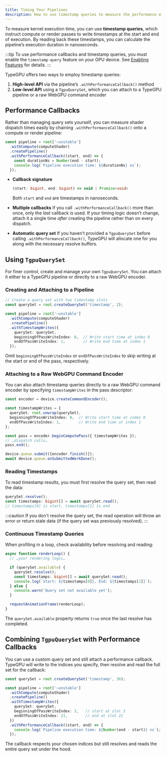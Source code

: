 ```yaml
---
title: Timing Your Pipelines
description: How to use timestamp queries to measure the performance of your pipelines.
---
```


To measure kernel execution time, you can use **timestamp queries**, which instruct compute or render passes to write timestamps at the start and end of execution. By reading back these timestamps, you can calculate the pipeline’s execution duration in nanoseconds.

:::tip
To use performance callbacks and timestamp queries, you must enable the `timestamp-query` feature on your GPU device. See [Enabling Features](/TypeGPU/fundamentals/enabling-features) for details.
:::

TypeGPU offers two ways to employ timestamp queries:

1. **High-level API** via the pipeline’s `.withPerformanceCallback()` method  
2. **Low-level API** using a `TgpuQuerySet`, which you can attach to a TypeGPU pipeline or a raw WebGPU command encoder

## Performance Callbacks

Rather than managing query sets yourself, you can measure shader dispatch times easily by chaining `.withPerformanceCallback()` onto a compute or render pipeline:

```ts
const pipeline = root['~unstable']
  .withCompute(computeShader)
  .createPipeline()
  .withPerformanceCallback((start, end) => {
    const durationNs = Number(end - start);
    console.log(`Pipeline execution time: ${durationNs} ns`);
  });
````

* **Callback signature**

  ```ts
  (start: bigint, end: bigint) => void | Promise<void>
  ```

  Both `start` and `end` are timestamps in nanoseconds.

* **Multiple callbacks**
  If you call `.withPerformanceCallback()` more than once, only the *last* callback is used. If your timing logic doesn’t change, attach it a single time *after* creating the pipeline rather than on every dispatch.

* **Automatic query set**
  If you haven’t provided a `TgpuQuerySet` before calling `.withPerformanceCallback()`, TypeGPU will allocate one for you along with the necessary resolve buffers.

## Using `TgpuQuerySet`

For finer control, create and manage your own `TgpuQuerySet`. You can attach it either to a TypeGPU pipeline or directly to a raw WebGPU encoder.

### Creating and Attaching to a Pipeline

```ts
// Create a query set with two timestamp slots
const querySet = root.createQuerySet('timestamp', 2);

const pipeline = root['~unstable']
  .withCompute(computeShader)
  .createPipeline()
  .withTimestampWrites({
    querySet: querySet,
    beginningOfPassWriteIndex: 0,  // Write start time at index 0
    endOfPassWriteIndex: 1,        // Write end time at index 1
  });
```

Omit `beginningOfPassWriteIndex` or `endOfPassWriteIndex` to skip writing at the start or end of the pass, respectively.

### Attaching to a Raw WebGPU Command Encoder

You can also attach timestamp queries directly to a raw WebGPU command encoder by specifying `timestampWrites` in the pass descriptor:

```ts
const encoder = device.createCommandEncoder();

const timestampWrites = {
  querySet: root.unwrap(querySet),
  beginningOfPassWriteIndex: 0,  // Write start time at index 0
  endOfPassWriteIndex: 1,        // Write end time at index 1
};

const pass = encoder.beginComputePass({ timestampWrites });
// …dispatch calls…
pass.end();

device.queue.submit([encoder.finish()]);
await device.queue.onSubmittedWorkDone();
```

### Reading Timestamps

To read timestamp results, you must first resolve the query set, then read the data:

```ts
querySet.resolve();
const timestamps: bigint[] = await querySet.read();
// timestamps[0] is start, timestamps[1] is end
```

:::caution
If you don't resolve the query set, the read operation will throw an error or return stale data (if the query set was previously resolved).
:::

### Continuous Timestamp Queries

When profiling in a loop, check availability before resolving and reading:

```ts
async function renderLoop() {
  // …your rendering logic…

  if (querySet.available) {
    querySet.resolve();
    const timestamps: bigint[] = await querySet.read();
    console.log(`Start: ${timestamps[0]}, End: ${timestamps[1]}`);
  } else {
    console.warn('Query set not available yet');
  }

  requestAnimationFrame(renderLoop);
}
```

The `querySet.available` property returns `true` once the last resolve has completed.

## Combining `TgpuQuerySet` with Performance Callbacks

You can use a custom query set and still attach a performance callback. TypeGPU will write to the indices you specify, then resolve and read the full set for the callback:

```ts
const querySet = root.createQuerySet('timestamp', 36);

const pipeline = root['~unstable']
  .withCompute(computeShader)
  .createPipeline()
  .withTimestampWrites({
    querySet: querySet,
    beginningOfPassWriteIndex: 3,   // start at slot 3
    endOfPassWriteIndex: 21,        // end at slot 21
  })
  .withPerformanceCallback((start, end) => {
    console.log(`Pipeline execution time: ${Number(end - start)} ns`);
  });
```

The callback respects your chosen indices but still resolves and reads the entire query set under the hood.
